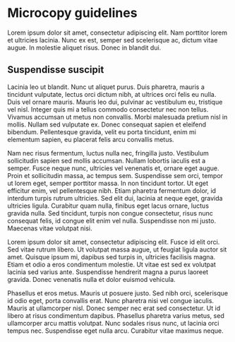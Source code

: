
<Layout currentPath={pagePath(props.location)}>
<SEO title="Collabur DS | Design Language | Guidelines | Microcopy" />
<div class="docs">

  # Microcopy guidelines

  <div class="docs-subtitle">
    Lorem ipsum dolor sit amet, consectetur adipiscing elit. Nam porttitor lorem et ultricies lacinia. Nunc ex est, semper sed scelerisque ac, dictum vitae augue. In molestie aliquet risus. Donec in blandit dui.
  </div>

  ## Suspendisse suscipit
  Lacinia leo ut blandit. Nunc ut aliquet purus. Duis pharetra, mauris a tincidunt vulputate, lectus orci dictum nibh, at ultrices orci felis eu nulla. Duis vel ornare mauris. Mauris leo dui, pulvinar ac vestibulum eu, tristique vel nisl. Integer quis mi a tellus commodo consectetur nec non tellus. Vivamus accumsan ut metus non convallis. Morbi malesuada pretium nisl in mollis. Nullam sed vulputate ex. Donec consequat sapien et eleifend bibendum. Pellentesque gravida, velit eu porta tincidunt, enim mi elementum sapien, eu placerat felis arcu convallis metus.

  Nam nec risus fermentum, luctus nulla nec, fringilla justo. Vestibulum sollicitudin sapien sed mollis accumsan. Nullam lobortis iaculis est a semper. Fusce neque nunc, ultricies vel venenatis et, ornare eget augue. Proin et sollicitudin massa, ac tempus sem. Suspendisse sem orci, tempor ut lorem eget, semper porttitor massa. In non tincidunt tortor. Ut eget efficitur enim, vel pellentesque nibh. Etiam pharetra fermentum dolor, id interdum turpis rutrum ultricies. Sed elit dui, lacinia at neque eget, gravida ultricies ligula. Curabitur quam nulla, finibus eget lacus ornare, luctus gravida nulla. Sed tincidunt, turpis non congue consectetur, risus nunc consequat felis, id congue elit enim vel nulla. Suspendisse non mi justo. Maecenas vitae volutpat nisi.

  Lorem ipsum dolor sit amet, consectetur adipiscing elit. Fusce id elit orci. Sed vitae rutrum libero. Ut volutpat massa augue, ut feugiat ligula auctor sit amet. Quisque ipsum mi, dapibus sed turpis in, ultricies facilisis magna. Etiam et odio a eros condimentum molestie. Ut vitae est sed ex volutpat lacinia sed varius ante. Suspendisse hendrerit magna a purus laoreet gravida. Donec venenatis nulla et dolor euismod vehicula.

  Phasellus et eros metus. Mauris ut posuere justo. Sed nibh orci, scelerisque id odio eget, porta convallis erat. Nunc pharetra nisi vel congue iaculis. Mauris at ullamcorper nisl. Donec semper nec erat sed consectetur. Ut id libero at risus condimentum dapibus. Phasellus pharetra varius metus, sed ullamcorper arcu mattis volutpat. Nunc sodales risus nunc, ut lacinia orci tempus nec. Suspendisse eget nulla arcu. Curabitur vitae maximus neque.
</div>

</Layout>

